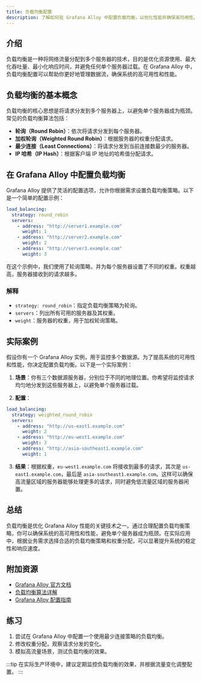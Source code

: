 ```yaml
---
title: 负载均衡配置
description: 了解如何在 Grafana Alloy 中配置负载均衡，以优化性能并确保高可用性。
---
```


## 介绍

负载均衡是一种将网络流量分配到多个服务器的技术，目的是优化资源使用、最大化吞吐量、最小化响应时间，并避免任何单个服务器过载。在 Grafana Alloy 中，负载均衡配置可以帮助你更好地管理数据流，确保系统的高可用性和性能。

## 负载均衡的基本概念

负载均衡的核心思想是将请求分发到多个服务器上，以避免单个服务器成为瓶颈。常见的负载均衡算法包括：

- **轮询（Round Robin）**：依次将请求分发到每个服务器。
- **加权轮询（Weighted Round Robin）**：根据服务器的权重分配请求。
- **最少连接（Least Connections）**：将请求分发到当前连接数最少的服务器。
- **IP 哈希（IP Hash）**：根据客户端 IP 地址的哈希值分配请求。

## 在 Grafana Alloy 中配置负载均衡

Grafana Alloy 提供了灵活的配置选项，允许你根据需求设置负载均衡策略。以下是一个简单的配置示例：

```yaml
load_balancing:
  strategy: round_robin
  servers:
    - address: "http://server1.example.com"
      weight: 1
    - address: "http://server2.example.com"
      weight: 2
    - address: "http://server3.example.com"
      weight: 3
```

在这个示例中，我们使用了轮询策略，并为每个服务器设置了不同的权重。权重越高，服务器接收到的请求越多。

### 解释

- `strategy: round_robin`：指定负载均衡策略为轮询。
- `servers`：列出所有可用的服务器及其权重。
- `weight`：服务器的权重，用于加权轮询策略。

## 实际案例

假设你有一个 Grafana Alloy 实例，用于监控多个数据源。为了提高系统的可用性和性能，你决定配置负载均衡。以下是一个实际案例：

1. **场景**：你有三个数据源服务器，分别位于不同的地理位置。你希望将监控请求均匀地分发到这些服务器上，以避免单个服务器过载。

2. **配置**：

```yaml
load_balancing:
  strategy: weighted_round_robin
  servers:
    - address: "http://us-east1.example.com"
      weight: 2
    - address: "http://eu-west1.example.com"
      weight: 3
    - address: "http://asia-southeast1.example.com"
      weight: 1
```

3. **结果**：根据权重，`eu-west1.example.com` 将接收到最多的请求，其次是 `us-east1.example.com`，最后是 `asia-southeast1.example.com`。这样可以确保高流量区域的服务器能够处理更多的请求，同时避免低流量区域的服务器闲置。

## 总结

负载均衡是优化 Grafana Alloy 性能的关键技术之一。通过合理配置负载均衡策略，你可以确保系统的高可用性和性能，避免单个服务器成为瓶颈。在实际应用中，根据业务需求选择合适的负载均衡策略和权重分配，可以显著提升系统的稳定性和响应速度。

## 附加资源

- [Grafana Alloy 官方文档](https://grafana.com/docs/alloy/latest/)
- [负载均衡算法详解](https://en.wikipedia.org/wiki/Load_balancing_(computing))
- [Grafana Alloy 配置指南](https://grafana.com/docs/alloy/latest/configuration/)

## 练习

1. 尝试在 Grafana Alloy 中配置一个使用最少连接策略的负载均衡。
2. 修改权重分配，观察请求分发的变化。
3. 模拟高流量场景，测试负载均衡的效果。

:::tip
在实际生产环境中，建议定期监控负载均衡的效果，并根据流量变化调整配置。
:::